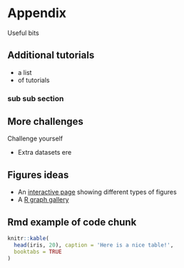 # Appendix

Useful bits

## Additional tutorials

- a list
- of tutorials

### sub sub section

## More challenges

Challenge yourself 

- Extra datasets ere


## Figures ideas

- An [interactive page](https://ft-interactive.github.io/visual-vocabulary/)
    showing different types of figures
- A [R graph gallery](https://www.r-graph-gallery.com/)


## Rmd example of code chunk

```r
knitr::kable(
  head(iris, 20), caption = 'Here is a nice table!',
  booktabs = TRUE
)
```

